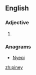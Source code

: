==English==

===Adjective===
{{en-adj}}

# {{alternative spelling of|[[piny]]}}

===Anagrams===
* [[Nyepi#English|Nyepi]]

[[zh:piney]]